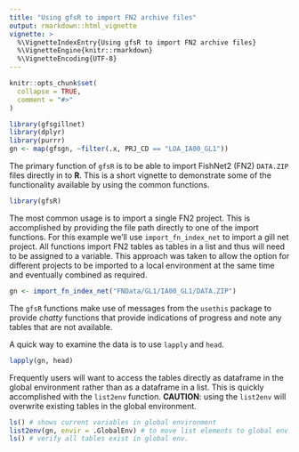 ```yaml
---
title: "Using gfsR to import FN2 archive files"
output: rmarkdown::html_vignette
vignette: >
  %\VignetteIndexEntry{Using gfsR to import FN2 archive files}
  %\VignetteEngine{knitr::rmarkdown}
  %\VignetteEncoding{UTF-8}
---
```


```r
knitr::opts_chunk$set(
  collapse = TRUE,
  comment = "#>"
)

library(gfsgillnet)
library(dplyr)
library(purrr)
gn <- map(gfsgn, ~filter(.x, PRJ_CD == "LOA_IA00_GL1"))
```

The primary function of `gfsR` is to be able to import FishNet2 (FN2) `DATA.ZIP` files directly in to **R**. This is a short vignette to demonstrate some of the functionality available by using the common functions.

```r
library(gfsR)
```

The most common usage is to import a single FN2 project. This is accomplished by providing the file path directly to one of the import functions. For this example we'll use `import_fn_index_net` to import a gill net project. All functions import FN2 tables as tables in a list and thus will need to be assigned to a variable. This approach was taken to allow the option for different projects to be imported to a local environment at the same time and eventually combined as required.  

```r
gn <- import_fn_index_net("FNData/GL1/IA00_GL1/DATA.ZIP")
```

The `gfsR` functions make use of messages from the `usethis` package to provide *chatty* functions that provide indications of progress and note any tables that are not available.

A quick way to examine the data is to use `lapply` and `head`.
```r
lapply(gn, head)
```

Frequently users will want to access the tables directly as dataframe in the global environment rather than as a dataframe in a list. This is quickly accomplished with the `list2env` function. **CAUTION**: using the `list2env` will overwrite existing tables in the global environment.

```r
ls() # shows current variables in global environment
list2env(gn, envir = .GlobalEnv) # to move list elements to global env.
ls() # verify all tables exist in global env.
```


